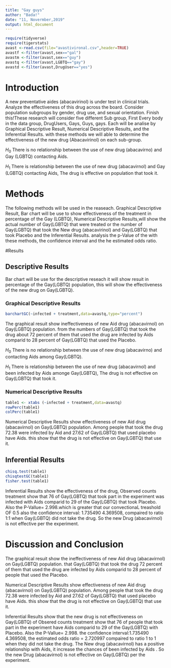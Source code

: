 ---
title: "Gay guys"
author: "Bada!"
date: "11, Novermber,2019"
output: html_document
---

```{r include=FALSE,echo=FALSE}
require(tidyverse)
require(tigerstats)
avast <-read.csv(file="avastivironal.csv",header=TRUE)
avastf <-filter(avast,sex=="gal")
avastm <-filter(avast,sex=="guy")
avastq <-filter(avast,LGBTQ=="gay")
avastd <-filter(avast,DrugUser=="yes")
```

# Introduction

<!--In this section you explain what you are trying to show.  Where did the data come from?  What is the research or other question you are trying to answer?.  If you skimp in this section expect to be marked down in your grade. Paint a picture of the project a couple of paragraphs is expected!-->

A new  preventative aides (abacavirinol) is under test in clinical trials. Analyze the effectiveness of this drug across the board. Consider population subgroups by gender, drug use, and sexual orientation. Finish this!These research will consider five different Sub group, First Every body in the data group, DrugUsers, Gays, Guys, gays. Each will be analise by Graphical Descriptive Result, Numerical Descriptive Results, and the Inferential Results. with these methods we will able to determine the effectiveness of the new drug (Abacavirinol) on each sub-group.

$H_0$ There is no relationship between the use of new drug (abacavirno) and Gay (LGBTQ) contacting Aids.

$H_1$  There is relationship between the use of new drug (abacavirnol) and Gay (LGBTQ) contacting Aids, The drug is effective on population that took it.

# Methods

<!--Decide on your methods:  use "variable analysis" or other appropriate descriptors.  Make sure to choose at least one graphical method and at least one numerical method. Discuss what data manipulations may be needed for example subsetting or other binning procedures and what sort of graphical displays and inferential tools will be used!-->
The following methods will be used in the reaseach. Graphical Descriptive Result, Bar chart will be use to show effectiveness of the treatment in percentage of the Gay (LGBTQ), Numerical Descriptive Results,will show the actual number of Gay(LGBTQ) that were treated or the number of Gay(LGBTQ) that took the New drug (abacavirinol) and Gay(LGBTQ) that took Placebo   and the Inferential Results. analysis the p-Value of the with these methods, the  confidence interval and the he estimated odds ratio. 

#Results

<!--Divide this section into two sub-sections:  One for your descriptive  results and one for your inferential results.!-->
## Descriptive Results

Bar chart will be use for the descriptive reseach it will show resuit in percentage of the Gay(LGBTQ) population, this will show the effectiveness of the new drug on Gay(LGBTQ). 

### Graphical Descriptive Results
```{r}
barchartGC(~infected + treatment,data=avastq,type="percent")
```

The graphical resuit show ineffectiveness of new Aid drug (abacavirnol) on Gay(LGBTQ) population. from the numbers of Gay(LGBTQ) that took the drug about 72 percent of them that used the drug are infected by Aids comparid to 28 percent of Gay(LGBTQ) that used the Placebo. 

$H_0$ There is no relationship between the use of new drug (abacavirno) and contacting Aids among Gay(LGBTQ).

$H_1$  There is relationship between the use of new drug (abacavirnol) and been infected by Aids amonge Gay(LGBTQ), The drug is not effective on Gay(LGBTQ) that took it.

<!--Graphical results here.  Make sure to show your code.  Provide appropriate labels for axes, giving units if possible, and provide a good title for the graph, too.  Use the graphical results to describe the patterns if any that exist in the data as focused toward the research question. Bottom line is to explain the features of the graph that are relevant to conforming or departing to what is expected by your null hypothesis !-->


### Numerical Descriptive Results


<!--Numerical results go here. Use the numerical results to describe the patterns if any that exist in the data as focused toward the research question!-->

```{r}
table1 <- xtabs (~infected + treatment,data=avastq)
rowPerc(table1)
colPerc(table1)
```

Numerical Descriptive Results show effectiveness of new Aid drug (abacavirnol) on Gay(LGBTQ) population. Among people that took the drug 72.38 were infected by Aid and 27.62 of Gay(LGBTQ) that used placebo have Aids. this show that the drug is not effective on Gay(LGBTQ) that use it.

## Inferential Results
  

<!--State hypothesis clearly.  Make sure your discussion of the inferential test covers all the aspects that the test output produces, such as test statistic, p-value etc.  Make a decision about the null hypothesis, explain the assumptions on which the selected test/procedure was based, and why the chosen procedure satisfys the assumptions and is appropriate to answer the research question!-->
```{r}
chisq.test(table1)
chisqtestGC(table1)
fisher.test(table1)
``` 
Inferential Results show the effectiveness of the drug, Observed counts treatment show that 76 of Gay(LGBTQ) that took part in the experiment was infected with Aids comparid to 29 of the Gay(LGBTQ) that took Placebo. Also the P-Vallue= 2.998.which is greater that our convectionaL treashold OF 0.5 also the  confidence interval: 1.735490 4.369508, compaired to ratio 1:1  when Gay(LGBTQ) did not take the drug. So the new Drug (abacavirnol) is not effective per the experiment.

# Discussion and Conclusion

<!--Discussion and conclusion here.  If you found a relationship be sure to consider whether the relationship occurs because one of the variavbles causes the other, or whether they perhasps are related for some other reason.  Watch the chapter 6 videos from the GeorgeTown videos collection.!-->
The graphical resuit show the ineffectiveness of new Aid drug (abacavirnol) on Gay(LGBTQ) population. that Gay(LGBTQ) that took the drug 72 percent of them that used the drug are infected by Aids comparid to 28 percent of people that used the Placebo. 

   Numerical Descriptive Results show effectiveness of new Aid drug (abacavirnol) on Gay(LGBTQ) population. Among people that took the drug 72.38 were infected by Aid and 27.62 of Gay(LGBTQ) that used placebo have Aids. this show that the drug is not effective on Gay(LGBTQ) that use it.
   
   Inferential Results show that the new drug is not effectiveness on Gay(LGBTQ) of Obsered counts treatment show that 76 of people that took part in the experiment have Aids comparid to 29 of the Gay(LGBTQ) with Placebo. Also the P-Vallue= 2.998. the  confidence interval:1.735490 4.369508, the estimated odds ratio = 2.720997 compaired to ratio 1 to 1 when they did not take the drug. The New drug (abacavirnol) has a positive relationship with Aids, it increase the chances of been infected by Aids . So the new Drug (abacavirnol) is not effective on Gay(LGBTQ) per the experiment.
    
